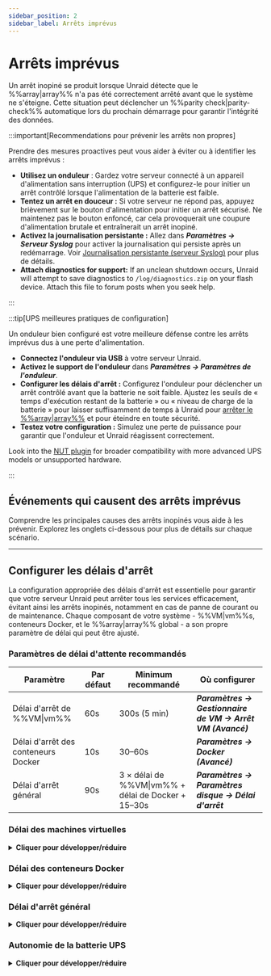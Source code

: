 ```yaml
---
sidebar_position: 2
sidebar_label: Arrêts imprévus
---
```



# Arrêts imprévus

Un arrêt inopiné se produit lorsque Unraid détecte que le %%array|array%% n'a pas été correctement arrêté avant que le système ne s'éteigne. Cette situation peut déclencher un %%parity check|parity-check%% automatique lors du prochain démarrage pour garantir l'intégrité des données.

:::important[Recommendations pour prévenir les arrêts non propres]

Prendre des mesures proactives peut vous aider à éviter ou à identifier les arrêts imprévus :

- **Utilisez un onduleur** : Gardez votre serveur connecté à un appareil d'alimentation sans interruption (UPS) et configurez-le pour initier un arrêt contrôlé lorsque l'alimentation de la batterie est faible.
- **Tentez un arrêt en douceur :** Si votre serveur ne répond pas, appuyez brièvement sur le bouton d'alimentation pour initier un arrêt sécurisé. Ne maintenez pas le bouton enfoncé, car cela provoquerait une coupure d'alimentation brutale et entraînerait un arrêt inopiné.
- **Activez la journalisation persistante :** Allez dans ***Paramètres → Serveur Syslog*** pour activer la journalisation qui persiste après un redémarrage. Voir [Journalisation persistante (serveur Syslog)](../diagnostics/capture-diagnostics-and-logs.mdx#persistent-logs-syslog-server) pour plus de détails.
- **Attach diagnostics for support:** If an unclean shutdown occurs, Unraid will attempt to save diagnostics to `/log/diagnostics.zip` on your flash device. Attach this file to forum posts when you seek help.

:::

:::tip[UPS meilleures pratiques de configuration]

Un onduleur bien configuré est votre meilleure défense contre les arrêts imprévus dus à une perte d'alimentation.

- **Connectez l'onduleur via USB** à votre serveur Unraid.
- **Activez le support de l'onduleur** dans ***Paramètres → Paramètres de l'onduleur***.
- **Configurer les délais d'arrêt :** Configurez l'onduleur pour déclencher un arrêt contrôlé avant que la batterie ne soit faible. Ajustez les seuils de « temps d'exécution restant de la batterie » ou « niveau de charge de la batterie » pour laisser suffisamment de temps à Unraid pour [arrêter le %%array|array%%](../../using-unraid-to/manage-storage/array-configuration.mdx#startstop-the-array) et pour éteindre en toute sécurité.
- **Testez votre configuration :** Simulez une perte de puissance pour garantir que l'onduleur et Unraid réagissent correctement.

Look into the [NUT plugin](https://unraid.net/community/apps/c/plugins/p4?srsltid=AfmBOop675PrJQW4iqb4JBN3GyPpwDDiSmnZReq78t27XyxkFdMX8inO#:~:text=NUT%20%2D%20Network%20UPS%20Tools) for broader compatibility with more advanced UPS models or unsupported hardware.

:::

## Événements qui causent des arrêts imprévus

Comprendre les principales causes des arrêts inopinés vous aide à les prévenir. Explorez les onglets ci-dessous pour plus de détails sur chaque scénario.

<Tabs>
  <TabItem value="puissance" label="Perte de puissance inattendue" default>
    <UncleanShutdownsPower />
  </TabItem>

  <TabItem value="flash" label="Défaillance du lecteur flash">
    <UncleanShutdownsFlash />
  </TabItem>

  <TabItem value="terminal" label="Ouvrir des sessions terminal">
    <UncleanShutdownsTerminal />
  </TabItem>
</Tabs>

---

## Configurer les délais d'arrêt

La configuration appropriée des délais d'arrêt est essentielle pour garantir que votre serveur Unraid peut arrêter tous les services efficacement, évitant ainsi les arrêts inopinés, notamment en cas de panne de courant ou de maintenance. Chaque composant de votre système - %%VM|vm%%s, conteneurs Docker, et le %%array|array%% global - a son propre paramètre de délai qui peut être ajusté.

### Paramètres de délai d'attente recommandés

| Paramètre                           | Par défaut | Minimum recommandé                                 | Où configurer                                             |
| ----------------------------------- | ---------- | -------------------------------------------------- | --------------------------------------------------------- |
| Délai d'arrêt de %%VM\|vm%%         | 60s        | 300s (5 min)                                       | ***Paramètres → Gestionnaire de VM → Arrêt VM (Avancé)*** |
| Délai d'arrêt des conteneurs Docker | 10s        | 30–60s                                             | ***Paramètres → Docker (Avancé)***                        |
| Délai d'arrêt général               | 90s        | 3 × délai de %%VM\|vm%% + délai de Docker + 15–30s | ***Paramètres → Paramètres disque → Délai d'arrêt***      |

### Délai des machines virtuelles

<details>
  <summary><strong>Cliquer pour développer/réduire</strong></summary>

  Unraid arrête d'abord toutes les machines virtuelles configurées (%%VMs|vm%%) avant d'interrompre les conteneurs Docker ou l'%%array|array%% elle-même. Le délai d'arrêt de la VM détermine combien de temps Unraid attend que chaque %%VM|vm%% s'arrête correctement.

  <h4>Où définir</h4>

  - ***Paramètres → Gestionnaire de VM → Arrêt VM*** (vue Avancée activée)

  <h4>Considérer</h4>

  - %%VMs|vm%% sous Windows peuvent prendre plus de temps à s'arrêter, surtout si des mises à jour sont en attente ou si la %%VM|vm%% est en veille/hibernation.
  - Si le délai est trop court, les %%VMs|vm%% s'arrêteront de force, risquant une perte de données ou une corruption.

  <h4>Bonne pratique</h4>

  Réglez le délai sur au moins 300 secondes (5 minutes) pour les %%VMs|vm%% Windows. Planifiez les mises à jour pour qu'elles s'exécutent au démarrage, et non à l'arrêt, afin d'éviter les retards.
</details>

### Délai des conteneurs Docker

<details>
  <summary><strong>Cliquer pour développer/réduire</strong></summary>

  Après les %%VMs|vm%%, Unraid arrête tous les conteneurs Docker en cours d'exécution. Le délai d'arrêt du conteneur Docker contrôle combien de temps Unraid attend pour que chaque conteneur se termine proprement.

  <h4>Où définir</h4>

  - ***Paramètres → Docker*** (vue avancée activée)

  <h4>Considérer</h4>

  - Les conteneurs sont arrêtés en parallèle.
  - Les conteneurs complexes, ou ceux avec de grandes bases de données, peuvent nécessiter plus de 10 secondes par défaut pour s'arrêter en toute sécurité.
  - Si le temps imparti expire, les conteneurs sont arrêtés de force.

  <h4>Bonne pratique</h4>
  Augmentez le délai à 30-60 secondes si vous exécutez des conteneurs Docker qui nécessitent un temps d'arrêt supplémentaire.
</details>

### Délai d'arrêt général

<details>
  <summary><strong>Cliquer pour développer/réduire</strong></summary>

  Le délai d'arrêt global est le temps maximum qu'Unraid permet pour tous les processus d'arrêt - %%VM|vm%%s, Docker, et opérations sur les disques - avant de forcer un arrêt.

  <h4>Où définir</h4>

  - ***Paramètres → Paramètres disque → Délai d'arrêt***

  <h4>Comment calculer</h4>

  Additionnez vos délais %%VM|vm%% et Docker, puis ajoutez 15–30 secondes pour le démontage des disques et d'autres processus.

  - Exemple : `3 × délai d'arrêt ***VM*** + délai d'arrêt ***Docker*** + 15–30 secondes`

  <h4>Bonne pratique</h4>
  Réglez ce minuteur suffisamment haut pour couvrir votre scénario d'arrêt le plus lent, surtout si vous avez de nombreux lecteurs ou un grand %%array|array%%.
</details>

### Autonomie de la batterie UPS

<details>
  <summary><strong>Cliquer pour développer/réduire</strong></summary>

  Votre UPS doit fournir suffisamment de temps de fonctionnement pour permettre à tous les délais d'arrêt de prendre fin avant que le serveur ne perde du courant.

  <h4>Où définir</h4>

  - ***Paramètres → Paramètres de l’onduleur*** (voir **Temps restant** avec tous les disques en rotation)

  <h4>Considérer</h4>

  - L'onduleur doit initier un arrêt suffisamment tôt pour permettre à la séquence d'arrêt complète de se terminer.
  - Si la batterie se décharge avant que l'arrêt ne soit terminé, vous risquez un arrêt imprévu et une possible perte de données.

  <h4>Bonne pratique</h4>

  Testez votre onduleur en simulant une panne de courant et en confirmant qu'Unraid s'arrête proprement avec du temps devant lui.
</details>
